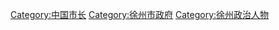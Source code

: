 [[Category:中国市长|Category:中国市长]]
[[Category:徐州市政府|Category:徐州市政府]]
[[Category:徐州政治人物|Category:徐州政治人物]]
